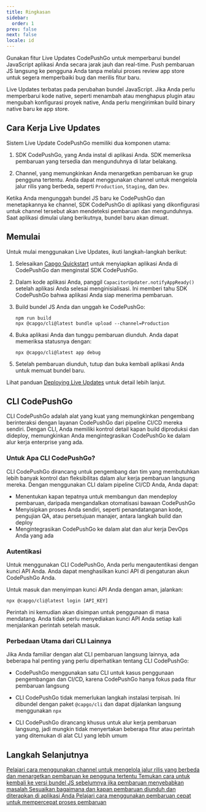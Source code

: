 ```yaml
---
title: Ringkasan
sidebar:
  order: 1
prev: false
next: false
locale: id
---
```



Gunakan fitur Live Updates CodePushGo untuk memperbarui bundel JavaScript aplikasi Anda secara jarak jauh dan real-time. Push pembaruan JS langsung ke pengguna Anda tanpa melalui proses review app store untuk segera memperbaiki bug dan merilis fitur baru.

<Aside>

Live Updates terbatas pada perubahan bundel JavaScript. Jika Anda perlu memperbarui kode native, seperti menambah atau menghapus plugin atau mengubah konfigurasi proyek native, Anda perlu mengirimkan build binary native baru ke app store.

</Aside>

## Cara Kerja Live Updates

Sistem Live Update CodePushGo memiliki dua komponen utama:

1. SDK CodePushGo, yang Anda instal di aplikasi Anda. SDK memeriksa pembaruan yang tersedia dan mengunduhnya di latar belakang.

2. Channel, yang memungkinkan Anda menargetkan pembaruan ke grup pengguna tertentu. Anda dapat menggunakan channel untuk mengelola jalur rilis yang berbeda, seperti `Production`, `Staging`, dan `Dev`.

Ketika Anda mengunggah bundel JS baru ke CodePushGo dan menetapkannya ke channel, SDK CodePushGo di aplikasi yang dikonfigurasi untuk channel tersebut akan mendeteksi pembaruan dan mengunduhnya. Saat aplikasi dimulai ulang berikutnya, bundel baru akan dimuat.

## Memulai

Untuk mulai menggunakan Live Updates, ikuti langkah-langkah berikut:

<Steps>

1. Selesaikan [Capgo Quickstart](/docs/getting-started/quickstart) untuk menyiapkan aplikasi Anda di CodePushGo dan menginstal SDK CodePushGo.

2. Dalam kode aplikasi Anda, panggil `CapacitorUpdater.notifyAppReady()` setelah aplikasi Anda selesai menginisialisasi. Ini memberi tahu SDK CodePushGo bahwa aplikasi Anda siap menerima pembaruan.

3. Build bundel JS Anda dan unggah ke CodePushGo:
   ```shell
   npm run build
   npx @capgo/cli@latest bundle upload --channel=Production 
   ```

4. Buka aplikasi Anda dan tunggu pembaruan diunduh. Anda dapat memeriksa statusnya dengan:
   ```shell
   npx @capgo/cli@latest app debug
   ```

5. Setelah pembaruan diunduh, tutup dan buka kembali aplikasi Anda untuk memuat bundel baru.

</Steps>

Lihat panduan [Deploying Live Updates](/docs/getting-started/deploy) untuk detail lebih lanjut.

## CLI CodePushGo

CLI CodePushGo adalah alat yang kuat yang memungkinkan pengembang berinteraksi dengan layanan CodePushGo dari pipeline CI/CD mereka sendiri. Dengan CLI, Anda memiliki kontrol detail kapan build diproduksi dan dideploy, memungkinkan Anda mengintegrasikan CodePushGo ke dalam alur kerja enterprise yang ada.

### Untuk Apa CLI CodePushGo?

CLI CodePushGo dirancang untuk pengembang dan tim yang membutuhkan lebih banyak kontrol dan fleksibilitas dalam alur kerja pembaruan langsung mereka. Dengan menggunakan CLI dalam pipeline CI/CD Anda, Anda dapat:

- Menentukan kapan tepatnya untuk membangun dan mendeploy pembaruan, daripada mengandalkan otomatisasi bawaan CodePushGo
- Menyisipkan proses Anda sendiri, seperti penandatanganan kode, pengujian QA, atau persetujuan manajer, antara langkah build dan deploy
- Mengintegrasikan CodePushGo ke dalam alat dan alur kerja DevOps Anda yang ada

### Autentikasi

Untuk menggunakan CLI CodePushGo, Anda perlu mengautentikasi dengan kunci API Anda. Anda dapat menghasilkan kunci API di pengaturan akun CodePushGo Anda.

Untuk masuk dan menyimpan kunci API Anda dengan aman, jalankan:

```shell
npx @capgo/cli@latest login [API_KEY]
```

Perintah ini kemudian akan disimpan untuk penggunaan di masa mendatang. Anda tidak perlu menyediakan kunci API Anda setiap kali menjalankan perintah setelah masuk.

### Perbedaan Utama dari CLI Lainnya

Jika Anda familiar dengan alat CLI pembaruan langsung lainnya, ada beberapa hal penting yang perlu diperhatikan tentang CLI CodePushGo:

- CodePushGo menggunakan satu CLI untuk kasus penggunaan pengembangan dan CI/CD, karena CodePushGo hanya fokus pada fitur pembaruan langsung

- CLI CodePushGo tidak memerlukan langkah instalasi terpisah. Ini dibundel dengan paket `@capgo/cli` dan dapat dijalankan langsung menggunakan `npx`

- CLI CodePushGo dirancang khusus untuk alur kerja pembaruan langsung, jadi mungkin tidak menyertakan beberapa fitur atau perintah yang ditemukan di alat CLI yang lebih umum

## Langkah Selanjutnya

<CardGrid stagger>
  <a href="/docs/live-updates/channels/">
    <Card title="Channel" icon="bars">
      Pelajari cara menggunakan channel untuk mengelola jalur rilis yang berbeda dan menargetkan pembaruan ke pengguna tertentu
    </Card>
  </a>

  <a href="/docs/live-updates/rollbacks/">
    <Card title="Rollback" icon="left-arrow">
      Temukan cara untuk kembali ke versi bundel JS sebelumnya jika pembaruan menyebabkan masalah
    </Card>
  </a>

  <a href="/docs/live-updates/update-behavior/">
    <Card title="Perilaku Pembaruan" icon="setting">
      Sesuaikan bagaimana dan kapan pembaruan diunduh dan diterapkan di aplikasi Anda
    </Card>
  </a>
  <a href="/docs/live-updates/differentials/">
    <Card title="Pembaruan Cepat" icon="starlight">
      Pelajari cara menggunakan pembaruan cepat untuk mempercepat proses pembaruan
    </Card>
  </a>
</CardGrid>
